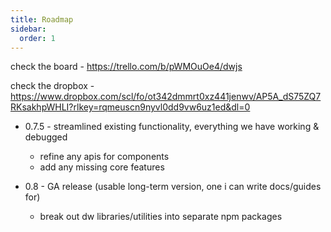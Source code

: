 ```yaml
---
title: Roadmap
sidebar:
  order: 1
---
```


check the board - https://trello.com/b/pWMOuOe4/dwjs

check the dropbox - https://www.dropbox.com/scl/fo/ot342dmmrt0xz441jenwv/AP5A_dS75ZQ7RKsakhpWHLI?rlkey=rqmeuscn9nyvl0dd9vw6uz1ed&dl=0

- 0.7.5 - streamlined existing functionality, everything we have working & debugged
  - refine any apis for components
  - add any missing core features

- 0.8 - GA release (usable long-term version, one i can write docs/guides for)
  - break out dw libraries/utilities into separate npm packages

